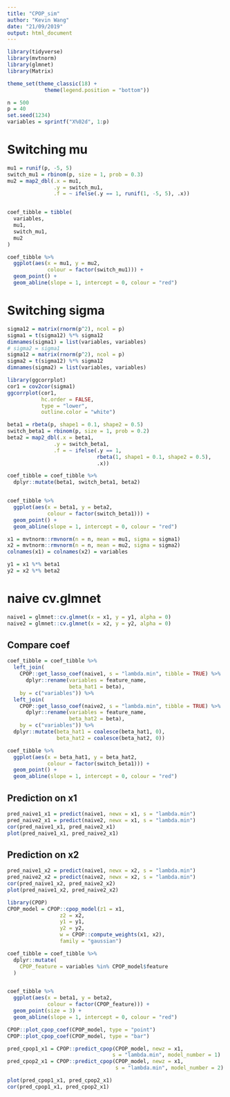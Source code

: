 ```yaml
---
title: "CPOP_sim"
author: "Kevin Wang"
date: "21/09/2019"
output: html_document
---
```


```r
library(tidyverse)
library(mvtnorm)
library(glmnet)
library(Matrix)

theme_set(theme_classic(18) +
            theme(legend.position = "bottom"))
```


```r
n = 500
p = 40
set.seed(1234)
variables = sprintf("X%02d", 1:p)
```


# Switching mu
```r
mu1 = runif(p, -5, 5)
switch_mu1 = rbinom(p, size = 1, prob = 0.3)
mu2 = map2_dbl(.x = mu1, 
               .y = switch_mu1,
               .f = ~ ifelse(.y == 1, runif(1, -5, 5), .x))


coef_tibble = tibble(
  variables,
  mu1,
  switch_mu1,
  mu2
)

coef_tibble %>% 
  ggplot(aes(x = mu1, y = mu2, 
             colour = factor(switch_mu1))) +
  geom_point() +
  geom_abline(slope = 1, intercept = 0, colour = "red")
```


# Switching sigma 

```r
sigma12 = matrix(rnorm(p^2), ncol = p) 
sigma1 = t(sigma12) %*% sigma12
dimnames(sigma1) = list(variables, variables)
# sigma2 = sigma1
sigma12 = matrix(rnorm(p^2), ncol = p) 
sigma2 = t(sigma12) %*% sigma12
dimnames(sigma2) = list(variables, variables)
```


```r
library(ggcorrplot)
cor1 = cov2cor(sigma1)
ggcorrplot(cor1,
           hc.order = FALSE,
           type = "lower",
           outline.color = "white")
```



```r
beta1 = rbeta(p, shape1 = 0.1, shape2 = 0.5)
switch_beta1 = rbinom(p, size = 1, prob = 0.2)
beta2 = map2_dbl(.x = beta1, 
               .y = switch_beta1,
               .f = ~ ifelse(.y == 1, 
                             rbeta(1, shape1 = 0.1, shape2 = 0.5),
                             .x))

coef_tibble = coef_tibble %>% 
  dplyr::mutate(beta1, switch_beta1, beta2)


coef_tibble %>% 
  ggplot(aes(x = beta1, y = beta2, 
             colour = factor(switch_beta1))) +
  geom_point() +
  geom_abline(slope = 1, intercept = 0, colour = "red")
```


```r
x1 = mvtnorm::rmvnorm(n = n, mean = mu1, sigma = sigma1)
x2 = mvtnorm::rmvnorm(n = n, mean = mu2, sigma = sigma2)
colnames(x1) = colnames(x2) = variables

y1 = x1 %*% beta1
y2 = x2 %*% beta2
```



# naive cv.glmnet
```r
naive1 = glmnet::cv.glmnet(x = x1, y = y1, alpha = 0)
naive2 = glmnet::cv.glmnet(x = x2, y = y2, alpha = 0)
```


## Compare coef
```r
coef_tibble = coef_tibble %>% 
  left_join(
    CPOP::get_lasso_coef(naive1, s = "lambda.min", tibble = TRUE) %>% 
      dplyr::rename(variables = feature_name,
                    beta_hat1 = beta), 
    by = c("variables")) %>% 
  left_join(
    CPOP::get_lasso_coef(naive2, s = "lambda.min", tibble = TRUE) %>% 
      dplyr::rename(variables = feature_name,
                    beta_hat2 = beta), 
    by = c("variables")) %>% 
  dplyr::mutate(beta_hat1 = coalesce(beta_hat1, 0),
                beta_hat2 = coalesce(beta_hat2, 0))

coef_tibble %>% 
  ggplot(aes(x = beta_hat1, y = beta_hat2, 
             colour = factor(switch_beta1))) +
  geom_point() +
  geom_abline(slope = 1, intercept = 0, colour = "red")
```


## Prediction on x1
```r
pred_naive1_x1 = predict(naive1, newx = x1, s = "lambda.min")
pred_naive2_x1 = predict(naive2, newx = x1, s = "lambda.min") 
cor(pred_naive1_x1, pred_naive2_x1)
plot(pred_naive1_x1, pred_naive2_x1)
```

## Prediction on x2
```r
pred_naive1_x2 = predict(naive1, newx = x2, s = "lambda.min")
pred_naive2_x2 = predict(naive2, newx = x2, s = "lambda.min")
cor(pred_naive1_x2, pred_naive2_x2)
plot(pred_naive1_x2, pred_naive2_x2)
```


```r
library(CPOP)
CPOP_model = CPOP::cpop_model(z1 = x1, 
                 z2 = x2, 
                 y1 = y1, 
                 y2 = y2, 
                 w = CPOP::compute_weights(x1, x2),
                 family = "gaussian")

coef_tibble = coef_tibble %>% 
  dplyr::mutate(
    CPOP_feature = variables %in% CPOP_model$feature
  )


coef_tibble %>% 
  ggplot(aes(x = beta1, y = beta2, 
             colour = factor(CPOP_feature))) +
  geom_point(size = 3) +
  geom_abline(slope = 1, intercept = 0, colour = "red")

CPOP::plot_cpop_coef(CPOP_model, type = "point")
CPOP::plot_cpop_coef(CPOP_model, type = "bar")

pred_cpop1_x1 = CPOP::predict_cpop(CPOP_model, newz = x1, 
                                  s = "lambda.min", model_number = 1)
pred_cpop2_x1 = CPOP::predict_cpop(CPOP_model, newz = x1,
                                   s = "lambda.min", model_number = 2)

plot(pred_cpop1_x1, pred_cpop2_x1)
cor(pred_cpop1_x1, pred_cpop2_x1)
```

